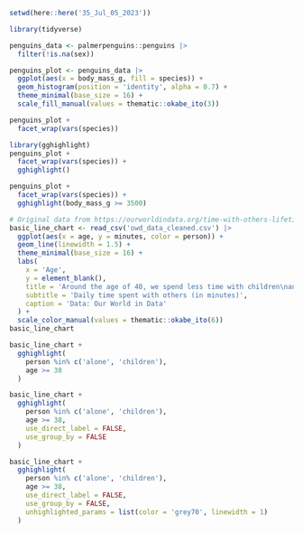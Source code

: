 

```r
setwd(here::here('35_Jul_05_2023'))
```


```r
library(tidyverse)

penguins_data <- palmerpenguins::penguins |> 
  filter(!is.na(sex)) 

penguins_plot <- penguins_data |> 
  ggplot(aes(x = body_mass_g, fill = species)) +
  geom_histogram(position = 'identity', alpha = 0.7) +
  theme_minimal(base_size = 16) +
  scale_fill_manual(values = thematic::okabe_ito(3))
```


```r
penguins_plot +
  facet_wrap(vars(species))
```


```r
library(gghighlight)
penguins_plot +
  facet_wrap(vars(species)) +
  gghighlight()
```

```r
penguins_plot +
  facet_wrap(vars(species)) +
  gghighlight(body_mass_g >= 3500)
```


```r
# Original data from https://ourworldindata.org/time-with-others-lifetime
basic_line_chart <- read_csv('owd_data_cleaned.csv') |> 
  ggplot(aes(x = age, y = minutes, color = person)) +
  geom_line(linewidth = 1.5) +
  theme_minimal(base_size = 16) +
  labs(
    x = 'Age',
    y = element_blank(),
    title = 'Around the age of 40, we spend less time with children\nand more time alone',
    subtitle = 'Daily time spent with others (in minutes)',
    caption = 'Data: Our World in Data'
  ) +
  scale_color_manual(values = thematic::okabe_ito(6))
basic_line_chart
```



```r
basic_line_chart +
  gghighlight(
    person %in% c('alone', 'children'), 
    age >= 38
  )
```


```r
basic_line_chart +
  gghighlight(
    person %in% c('alone', 'children'), 
    age >= 38, 
    use_direct_label = FALSE,
    use_group_by = FALSE
  )
```


```r
basic_line_chart +
  gghighlight(
    person %in% c('alone', 'children'), 
    age >= 38, 
    use_direct_label = FALSE,
    use_group_by = FALSE,
    unhighlighted_params = list(color = 'grey70', linewidth = 1)
  )
```



